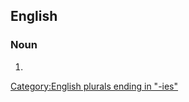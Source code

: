 ==English==

===Noun===
{{head|en|noun form}}

# {{plural of|sacrosanctity|lang=en}}

[[Category:English plurals ending in "-ies"]]